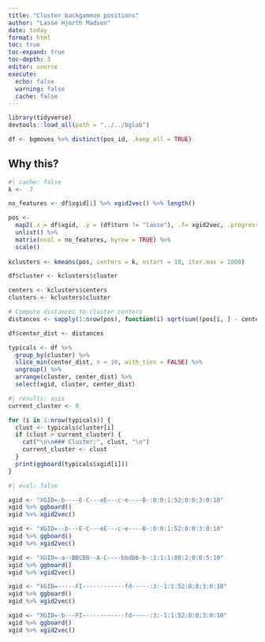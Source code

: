 ```yaml
---
title: "Cluster backgammon positions"
author: "Lasse Hjorth Madsen"
date: today 
format: html
toc: true
toc-expand: true
toc-depth: 3
editor: source
execute:
  echo: false
  warning: false
  cache: false
---
```


```r
library(tidyverse)
devtools::load_all(path = "../../bglab")
```

```r
df <- bgmoves %>% distinct(pos_id, .keep_all = TRUE)
```

## Why this?

```r
#| cache: false
k <-  7

no_features <- df$xgid[1] %>% xgid2vec() %>% length()

pos <-  
  map2(.x = df$xgid, .y = (df$turn != "lasse"), .f= xgid2vec, .progress = "Converting xgid's to vectors") %>% 
  unlist() %>% 
  matrix(ncol = no_features, byrow = TRUE) %>% 
  scale()
 
kclusters <- kmeans(pos, centers = k, nstart = 10, iter.max = 1000)

df$cluster <- kclusters$cluster

centers <- kclusters$centers
clusters <- kclusters$cluster

# Compute distances to cluster centers
distances <- sapply(1:nrow(pos), function(i) sqrt(sum((pos[i, ] - centers[clusters[i], ]) ^ 2)))

df$center_dist <- distances
```


```r
typicals <- df %>% 
  group_by(cluster) %>% 
  slice_min(center_dist, n = 10, with_ties = FALSE) %>% 
  ungroup() %>% 
  arrange(cluster, center_dist) %>% 
  select(xgid, cluster, center_dist)
```


```r
#| results: asis
current_cluster <- 0

for (i in 1:nrow(typicals)) {
  clust <- typicals$cluster[i]
  if (clust > current_cluster) {
    cat("\n\n### Cluster:", clust, "\n")
    current_cluster <- clust
  }
  print(ggboard(typicals$xgid[i]))
}
```

```r
#| eval: false

xgid <- "XGID=-b----E-C---eE---c-e----B-:0:0:1:52:0:0:3:0:10"
xgid %>% ggboard()
xgid %>% xgid2vec()

xgid <- "XGID=--b---E-C---eE---c-e----B-:0:0:1:52:0:0:3:0:10"
xgid %>% ggboard()
xgid %>% xgid2vec()

xgid <- "XGID=-a--BBCBB--A-C----bbdbb-b-:1:1:1:00:2:0:0:5:10"
xgid %>% ggboard()
xgid %>% xgid2vec()

xgid <- "XGID=-----FI------------fd-----:3:-1:1:52:0:0:3:0:10"
xgid %>% ggboard()
xgid %>% xgid2vec()

xgid <- "XGID=-b---FI------------fd-----:3:-1:1:52:0:0:3:0:10"
xgid %>% ggboard()
xgid %>% xgid2vec()
```

